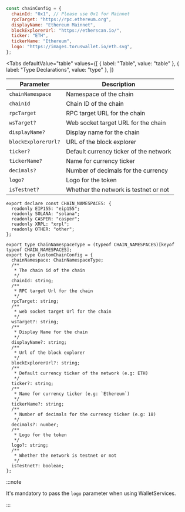 
```javascript
const chainConfig = {
  chainId: "0x1", // Please use 0x1 for Mainnet
  rpcTarget: "https://rpc.ethereum.org",
  displayName: "Ethereum Mainnet",
  blockExplorerUrl: "https://etherscan.io/",
  ticker: "ETH",
  tickerName: "Ethereum",
  logo: "https://images.toruswallet.io/eth.svg",
};
```

<Tabs
  defaultValue="table"
  values={[
    { label: "Table", value: "table" },
    { label: "Type Declarations", value: "type" },
  ]}
>

<TabItem value="table">

| Parameter           | Description                            |
| ------------------- | -------------------------------------- |
| `chainNamespace`    | Namespace of the chain                 |
| `chainId`           | Chain ID of the chain                  |
| `rpcTarget`         | RPC target URL for the chain           |
| `wsTarget?`         | Web socket target URL for the chain    |
| `displayName?`      | Display name for the chain             |
| `blockExplorerUrl?` | URL of the block explorer              |
| `ticker?`           | Default currency ticker of the network |
| `tickerName?`       | Name for currency ticker               |
| `decimals?`         | Number of decimals for the currency    |
| `logo?`             | Logo for the token                     |
| `isTestnet?`        | Whether the network is testnet or not  |

</TabItem>

<TabItem value="type">

```tsx
export declare const CHAIN_NAMESPACES: {
  readonly EIP155: "eip155";
  readonly SOLANA: "solana";
  readonly CASPER: "casper";
  readonly XRPL: "xrpl";
  readonly OTHER: "other";
};

export type ChainNamespaceType = (typeof CHAIN_NAMESPACES)[keyof typeof CHAIN_NAMESPACES];
export type CustomChainConfig = {
  chainNamespace: ChainNamespaceType;
  /**
   * The chain id of the chain
   */
  chainId: string;
  /**
   * RPC target Url for the chain
   */
  rpcTarget: string;
  /**
   * web socket target Url for the chain
   */
  wsTarget?: string;
  /**
   * Display Name for the chain
   */
  displayName?: string;
  /**
   * Url of the block explorer
   */
  blockExplorerUrl?: string;
  /**
   * Default currency ticker of the network (e.g: ETH)
   */
  ticker?: string;
  /**
   * Name for currency ticker (e.g: `Ethereum`)
   */
  tickerName?: string;
  /**
   * Number of decimals for the currency ticker (e.g: 18)
   */
  decimals?: number;
  /**
   * Logo for the token
   */
  logo?: string;
  /**
   * Whether the network is testnet or not
   */
  isTestnet?: boolean;
};
```

</TabItem>

</Tabs>

:::note

It's mandatory to pass the `logo` parameter when using WalletServices.

:::
